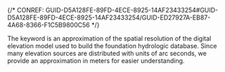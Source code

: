 

{/* CONREF: GUID-D5A128FE-89FD-4ECE-8925-14AF23433254#GUID-D5A128FE-89FD-4ECE-8925-14AF23433254/GUID-ED27927A-EB87-4A68-8366-F1C5B9800C56  */}

The keyword is an approximation of the spatial resolution of the digital elevation model used to build the foundation hydrologic database. Since many elevation sources are distributed with units of arc seconds, we provide an approximation in meters for easier understanding.
